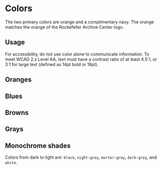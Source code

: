

<Meta title="Global/Colors" />

# Colors

The two primary colors are orange and a complimentary navy. The orange matches
the orange of the Rockefeller Archive Center logo.

<ColorPalette>
  <ColorItem title="Primary color palette" colors={[colors.flameOrange, colors.regalBlue]} />
</ColorPalette>

## Usage
For accessibility, do not use color alone to communicate information. To meet
WCAG 2.x Level AA, text must have a contrast ratio of at least 4.5:1, or 3:1 for
large text (defined as 14pt bold or 18pt).

## Oranges

<ColorPalette>
  <ColorItem title="flame-orange" colors={[colors.flameOrange]} />
  <ColorItem title="crusta-orange" colors={[colors.crustaOrange]} />
  <ColorItem title="sandy-orange" colors={[colors.sandyOrange]} />
  <ColorItem title="peach-orange" colors={[colors.peachOrange]} />
  <ColorItem title="rose-violet" colors={[colors.roseViolet]} />
</ColorPalette>

## Blues

<ColorPalette>
  <ColorItem title="regal-blue" colors={[colors.regalBlue]} />
  <ColorItem title="midnight-blue" colors={[colors.midnightBlue]} />
  <ColorItem title="yale-blue" colors={[colors.yaleBlue]} />
  <ColorItem title="water-blue" colors={[colors.waterBlue]} />
  <ColorItem title="solitude-blue" colors={[colors.solitudeBlue]} />
</ColorPalette>

## Browns

<ColorPalette>
  <ColorItem title="maroon-brown" colors={[colors.maroonBrown]} />
  <ColorItem title="rust-red" colors={[colors.rustRed]} />
  <ColorItem title="umber-brown" colors={[colors.umberBrown]} />
</ColorPalette>

## Grays

<ColorPalette>
  <ColorItem title="silver-grey" colors={[colors.silverGrey]} />
  <ColorItem title="wan-white-grey" colors={[colors.wanWhiteGrey]} />
  <ColorItem title="desert-grey" colors={[colors.desertGrey]} />
</ColorPalette>

## Monochrome shades
Colors from dark to light are:
`black`, `night-grey`, `mortar-grey`, `dark-grey`, and `white`.

<ColorPalette>
  <ColorItem
    title="Monochrome"
    colors={[
      colors.black,
      colors.nightGrey,
      colors.mortarGrey,
      colors.darkGrey,
      colors.white
    ]}
  />
</ColorPalette>
